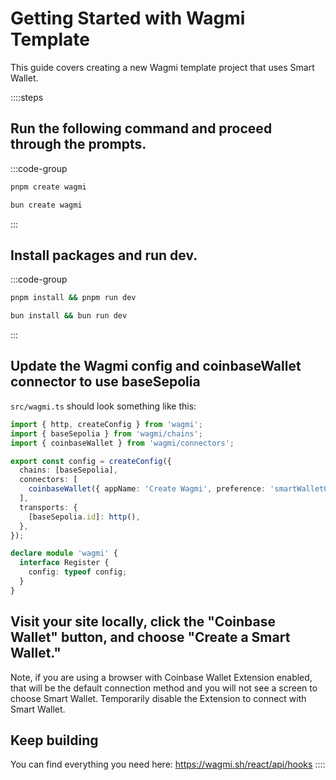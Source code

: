 # Getting Started with Wagmi Template

This guide covers creating a new Wagmi template project that uses Smart Wallet.

::::steps

## Run the following command and proceed through the prompts.

:::code-group

```bash [pnpm]
pnpm create wagmi
```

```bash [bun]
bun create wagmi
```

:::

## Install packages and run dev.

:::code-group

```bash [pnpm]
pnpm install && pnpm run dev
```

```bash [bun]
bun install && bun run dev
```

:::

## Update the Wagmi config and coinbaseWallet connector to use baseSepolia

`src/wagmi.ts` should look something like this:

```ts twoslash
import { http, createConfig } from 'wagmi';
import { baseSepolia } from 'wagmi/chains';
import { coinbaseWallet } from 'wagmi/connectors';

export const config = createConfig({
  chains: [baseSepolia],
  connectors: [
    coinbaseWallet({ appName: 'Create Wagmi', preference: 'smartWalletOnly' }),
  ],
  transports: {
    [baseSepolia.id]: http(),
  },
});

declare module 'wagmi' {
  interface Register {
    config: typeof config;
  }
}
```

## Visit your site locally, click the "Coinbase Wallet" button, and choose "Create a Smart Wallet."

Note, if you are using a browser with Coinbase Wallet Extension enabled,
that will be the default connection method and you will not see a screen to choose Smart Wallet.
Temporarily disable the Extension to connect with Smart Wallet.

## Keep building

You can find everything you need here: https://wagmi.sh/react/api/hooks
::::
